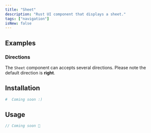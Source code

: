 ```yaml
---
title: "Sheet"
description: "Rust UI component that displays a sheet."
tags: ["navigation"]
isNew: false
---
```




<MdxDemoSheet />




## Examples

### Directions

The `Sheet` component can accepts several directions. Please note the default direction is **right**.

<MdxDemoSheetDirections />





## Installation

```bash
#  Coming soon :)
```




## Usage

```rust
// Coming soon 🦀
```

